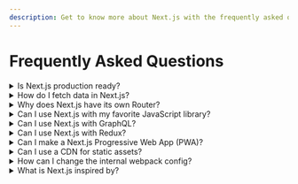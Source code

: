 ```yaml
---
description: Get to know more about Next.js with the frequently asked questions.
---
```


# Frequently Asked Questions

<details>
  <summary>Is Next.js production ready?</summary>
  <p>
    Yes! Next.js is used by many of the top websites in the world. See the
    <a href="https://nextjs.org/showcase">Showcase</a> for more info.
  </p>
</details>

<details>
  <summary>How do I fetch data in Next.js?</summary>
  Next.js provides a variety of methods depending on your use case. You can use:
  <ul>
    <li>
      {" "}
      Client-side data fetching: Fetch data with <a href="/docs/basic-features/data-fetching/client-side.md#client-side-data-fetching-with-useeffect">
        useEffect
      </a> or <a href="/docs/basic-features/data-fetching/client-side.md#client-side-data-fetching-with-swr">
        SWR
      </a> inside your React components
    </li>
    <li>
      {" "}
      Server-side rendering with <a href="/docs/basic-features/data-fetching/get-server-side-props.md">
        getServerSideProps
      </a>
    </li>
    <li>
      {" "}
      Static-site generation with <a href="/docs/basic-features/data-fetching/get-static-props.md">
        getStaticProps
      </a>
    </li>
    <li>
      {" "}
      Incremental Static Regeneration by <a href="/docs/basic-features/data-fetching/incremental-static-regeneration.md">
        adding the `revalidate` prop to getStaticProps
      </a>
    </li>
  </ul>
  To learn more about data fetching, visit our <a href="/docs/basic-features/data-fetching/overview.md">
    data fetching documentation
  </a>.
</details>

<details>
  <summary>Why does Next.js have its own Router?</summary>
  Next.js includes a built-in router for a few reasons:
  <ul>
    <li>It uses a file-system based router which reduces configuration</li>
    <li>
      It supports shallow routing which allows you to change the URL without
      running data fetching methods
    </li>
    <li>Routes are always lazy-loadable</li>
  </ul>
  If you're migrating from React Router, see the <a href="/docs/migrating/from-react-router.md">
    migration documentation
  </a>.
</details>

<details>
  <summary>Can I use Next.js with my favorite JavaScript library?</summary>
  <p>
    Yes! We have hundreds of examples in our{" "}
    <a href="https://github.com/vercel/next.js/tree/canary/examples">
      examples directory
    </a>
    .
  </p>
</details>

<details>
  <summary>Can I use Next.js with GraphQL?</summary>
  <p>
    Yes! Here's an{" "}
    <a href="https://github.com/vercel/next.js/tree/canary/examples/with-apollo">
      example with Apollo
    </a>{" "}
    and an{" "}
    <a href="https://github.com/vercel/next.js/tree/canary/examples/api-routes-graphql">
      example API Route with GraphQL
    </a>
    .
  </p>
</details>

<details>
  <summary>Can I use Next.js with Redux?</summary>
  <p>
    Yes! Here's an{" "}
    <a href="https://github.com/vercel/next.js/tree/canary/examples/with-redux">
      example with Redux
    </a>{" "}
    and an{" "}
    <a href="https://github.com/vercel/next.js/tree/canary/examples/with-redux-thunk">
      example with thunk
    </a>
    .
  </p>
</details>

<details>
  <summary>Can I make a Next.js Progressive Web App (PWA)?</summary>
  <p>
    Yes! Here's our{" "}
    <a href="https://github.com/vercel/next.js/tree/canary/examples/progressive-web-app">
      Next.js PWA Example
    </a>
    .
  </p>
</details>

<details>
  <summary>Can I use a CDN for static assets?</summary>
  <p>
    Yes! When you deploy your Next.js application to{" "}
    <a href="https://vercel.com">Vercel</a>, your static assets are
    automatically detected and served by the Edge Network. If you self-host
    Next.js, you can learn how to manually configure the asset prefix{" "}
    <a href="/docs/api-reference/next.config.js/cdn-support-with-asset-prefix.md">
      here
    </a>
    .
  </p>
</details>

<details>
  <summary>How can I change the internal webpack config?</summary>
  <p>
    In most cases, no manual webpack configuration is necessary since Next.js
    automatically configures webpack. For advanced cases where more control is
    needed, refer to the{" "}
    <a href="/docs/api-reference/next.config.js/custom-webpack-config.md">
      custom webpack config documentation
    </a>
    .
  </p>
</details>

<details>
  <summary>What is Next.js inspired by?</summary>
  <p>Many of the goals we set out to accomplish were the ones listed in The <a href="https://rauchg.com/2014/7-principles-of-rich-web-applications">7 principles of Rich Web Applications</a> by Guillermo Rauch.</p>

{" "}

<p>
  The ease-of-use of PHP is a great inspiration. We feel Next.js is a suitable
  replacement for many scenarios where you would otherwise use PHP to output
  HTML.
</p>

{" "}

<p>
  Unlike PHP, we benefit from the ES6 module system and every page exports a
  component or function that can be easily imported for lazy evaluation or
  testing.
</p>

  <p>As we were researching options for server-rendering React that didn’t involve a large number of steps, we came across <a href="https://github.com/facebookarchive/react-page">react-page</a> (now deprecated), a similar approach to Next.js by the creator of React Jordan Walke.</p>
</details>

